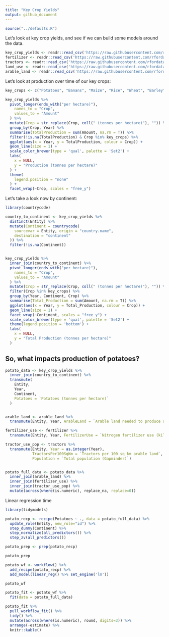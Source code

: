 ```yaml
---
title: "Key Crop Yields"
output: github_document
---
```


```r
source("../defaults.R")
```

Let's look at key crop yields, and see if we can build some models around the data.

```r
key_crop_yields <- readr::read_csv('https://raw.githubusercontent.com/rfordatascience/tidytuesday/master/data/2020/2020-09-01/key_crop_yields.csv')
fertilizer <- readr::read_csv('https://raw.githubusercontent.com/rfordatascience/tidytuesday/master/data/2020/2020-09-01/cereal_crop_yield_vs_fertilizer_application.csv')
tractors <- readr::read_csv('https://raw.githubusercontent.com/rfordatascience/tidytuesday/master/data/2020/2020-09-01/cereal_yields_vs_tractor_inputs_in_agriculture.csv')
land_use <- readr::read_csv('https://raw.githubusercontent.com/rfordatascience/tidytuesday/master/data/2020/2020-09-01/land_use_vs_yield_change_in_cereal_production.csv')
arable_land <- readr::read_csv('https://raw.githubusercontent.com/rfordatascience/tidytuesday/master/data/2020/2020-09-01/arable_land_pin.csv')
```
Let's look at production over time of our key crops:
```r
key_crops <- c("Potatoes", "Banans", "Maize", "Rice", "Wheat", "Barley")

key_crop_yields %>%
  pivot_longer(ends_with("per hectare)"),
    names_to = "Crop",
    values_to = "Amount"
  ) %>%
  mutate(Crop = str_replace(Crop, coll(" (tonnes per hectare)"), "")) %>%
  group_by(Crop, Year) %>%
  summarise(TotalProduction = sum(Amount, na.rm = T)) %>%
  filter(!is.na(TotalProduction) & Crop %in% key_crops) %>%
  ggplot(aes(x = Year, y = TotalProduction, colour = Crop)) +
  geom_line(size = 1) +
  scale_color_brewer(type = 'qual', palette = 'Set2') +
  labs(
    x = NULL,
    y = "Production (tonnes per hectare)"
  ) +
  theme(
    legend.position = "none"
  ) +
  facet_wrap(~Crop, scales = "free_y")
```
Let's take a look now by continent:
```r
library(countrycode)

country_to_continent <- key_crop_yields %>%
  distinct(Entity) %>%
  mutate(Continent = countrycode(
    sourcevar = Entity, origin = "country.name",
    destination = "continent"
  )) %>%
  filter(!is.na(Continent))


key_crop_yields %>%
  inner_join(country_to_continent) %>%
  pivot_longer(ends_with("per hectare)"),
    names_to = "Crop",
    values_to = "Amount"
  ) %>%
  mutate(Crop = str_replace(Crop, coll(" (tonnes per hectare)"), "")) %>%
  filter(Crop %in% key_crops) %>%
  group_by(Year, Continent, Crop) %>%
  summarise(Total_Production = sum(Amount, na.rm = T)) %>%
  ggplot(aes(x = Year, y = Total_Production, colour = Crop)) +
  geom_line(size = 1) +
  facet_wrap(~Continent, scales = "free_y") +
  scale_color_brewer(type = 'qual', palette = 'Set2') +
  theme(legend.position = 'bottom') +
  labs(
    x = NULL,
    y = "Total Production (tonnes per hectare)"
  )
```

## So, what impacts production of potatoes?
```r

potato_data <- key_crop_yields %>%
  inner_join(country_to_continent) %>%
  transmute(
    Entity,
    Year,
    Continent,
    Potatoes = `Potatoes (tonnes per hectare)`
  )


arable_land <- arable_land %>%
  transmute(Entity, Year, ArableLand = `Arable land needed to produce a fixed quantity of crops ((1.0 = 1961))`)

fertilizer_use <- fertilizer %>%
  transmute(Entity, Year, FertilizerUse = `Nitrogen fertilizer use (kilograms per hectare)`) 

tractor_use_pop <- tractors %>%
  transmute(Entity, Year = as.integer(Year),
            TractorsPer100SqKm = `Tractors per 100 sq km arable land`,
            Population = `Total population (Gapminder)`)


potato_full_data <- potato_data %>%
  inner_join(arable_land) %>%
  inner_join(fertilizer_use) %>%
  inner_join(tractor_use_pop) %>%
  mutate(across(where(is.numeric), replace_na, replace=0))
```


Linear regression time
```r
library(tidymodels)

potato_recp <- recipe(Potatoes ~ ., data = potato_full_data) %>%
  update_role(Entity, new_role="id") %>%
  step_dummy(Continent) %>%
  step_normalize(all_predictors()) %>%
  step_zv(all_predictors()) 

potato_prep <- prep(potato_recp)

potato_prep

potato_wf <- workflow() %>%
  add_recipe(potato_recp) %>%
  add_model(linear_reg() %>% set_engine('lm'))

potato_wf

potato_fit <- potato_wf %>%
  fit(data = potato_full_data)

potato_fit %>%
  pull_workflow_fit() %>%
  tidy() %>%
  mutate(across(where(is.numeric), round, digits=3)) %>%
  arrange(-estimate) %>%
  knitr::kable()

```
